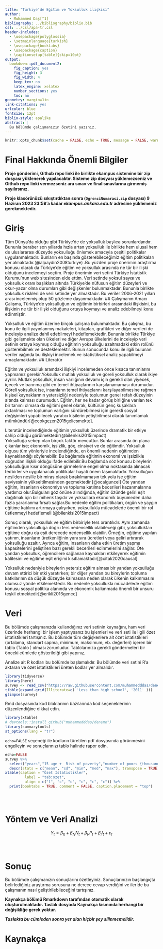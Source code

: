 ```yaml
---
title: "Türkiye'de Eğitim ve Yoksulluk ilişkisi"
author: 
  - Muhammed Daş[^1]
bibliography: ../bibliography/biblio.bib
csl: ../csl/apa-tr.csl
header-includes:
  - \usepackage{polyglossia}
  - \setmainlanguage{turkish}
  - \usepackage{booktabs}
  - \usepackage{caption} 
  - \captionsetup[table]{skip=10pt}
output:
  bookdown::pdf_document2:
    fig_caption: yes
    fig_height: 3
    fig_width: 4
    keep_tex: no
    latex_engine: xelatex
    number_sections: yes
    toc: no
geometry: margin=1in
link-citations: yes
urlcolor: blue
fontsize: 12pt
biblio-style: apalike
abstract: |
  Bu bölümde çalışmanızın özetini yazınız.
---
```

```r
knitr::opts_chunk$set(cache = FALSE, echo = TRUE, message = FALSE, warning = FALSE)
```

<!-- ======================================================================= -->
<!-- ============================== NOTLAR ================================= -->
<!-- ======================================================================= -->
[^1]: 20080270, [Github Repo](https://github.com/muhammedddas/deneme.git/muhammedddas/deneme)

# Final Hakkında Önemli Bilgiler

\colorbox{BurntOrange}{GITHUB REPO BAĞLANTINIZI BU DOSYANIN 37. SATIRINA YAZINIZ!}

**Proje gönderimi, Github repo linki ile birlikte ekampus sistemine bir zip dosyası yüklenerek yapılacaktır. Sisteme zip dosyası yüklemezseniz ve Github repo linki vermezseniz ara sınav ve final sınavlarına girmemiş sayılırsınız.**

**Proje klasörünüzü sıkıştırdıktan sonra (`OgrenciNumarasi.zip` dosyası) 9 Haziran 2023 23:59'a kadar *ekampus.ankara.edu.tr* adresine yüklemeniz gerekmektedir.**

\colorbox{WildStrawberry}{Daha fazla bilgi için proje klasöründeki README.md dosyasını okuyunuz.}

# Giriş
Tüm Dünya’da olduğu gibi Türkiye’de de yoksulluk başlıca sorunlardandır. Bununla beraber son yıllarda hızla artan yoksulluk ile birlikte hem ulusal hem de uluslararası düzeyde yoksulluğu önlemek amacıyla çeşitli politikalar uygulanmaktadır. Bunların en başında gösterebileceğimiz eğitim politikaları yer  almaktadır.(@alpaydin2008turkiye) .Bu yüzden proje önerimin araştırma konusu olarak da Türkiye’de eğitim ve yoksulluk arasında ne tür bir ilişki olduğunu incelemeyi seçtim. Proje önerimin veri setini Türkiye İstatistik Kurumu’nun web sitesinden elde ettim. Veri setinde yoksul sayısı ve yoksulluk oranı başlıkları altında Türkiye’de nüfusun eğitim düzeyleri ve okur-yazar olma durumları gibi değişkenler bulunmaktadır. Bununla birlikte yoksulluk riskleri de veri setinde yer almaktadır. Bu veriler 2006-2021 yılları arası incelenmiş olup 50 gözleme dayanmaktadır.
## Çalışmanın Amacı
 Çalışma, Türkiye’de yoksulluğun ve eğitimin birbirleri arasındaki ilişkisini, bu ilişkinin ne tür bir ilişki olduğunu ortaya koymayı ve analiz edebilmeyi konu edinmiştir.
   
   Yoksulluk ve eğitim üzerine birçok çalışma bulunmaktadır. Bu çalışma, bu konu ile ilgili yayınlanmış makaleleri, kitapları, grafikleri ve diğer verileri de inceleyip analize dahil edebilmeyi hedeflemektedir. Bununla birlikte Türkiye gibi gelişmekte olan ülkeleri ve diğer Avrupa ülkelerini de inceleyip veri setinin ortaya koymuş olduğu eğitimin yoksulluğu azaltmadaki etkin rolünü gösterebilmek ve desteklemektir. Bunun sonucunda konu ile ilgili bulunan veriler ışığında bu ilişkiyi incelemek ve istatistiksel analiz yapabilmeyi amaçlamaktadır.
## Literatür 

Eğitim ve yoksulluk araındaki ilişkiyi incelemeden önce kısaca tanımlarını yapmamız gerekir.Yoksulluk mutlak yoksulluk ve göreli yoksulluk olarak ikiye ayrılır. Mutlak yoksulluk, insan varlığının devamı için gerekli olan yiyecek, içecek ve barınma gibi en temel ihtiyaçlarının karşılanamaması durumudur. Göreli yoksulluk ise, insanların temel ihtiyaçlarını karşılayabilmesine rağmen kişisel kaynaklarının yetersizliği nedeniyle toplumun genel refah düzeyinin altında kalması durumudur. Eğitim, her ne kadar görüş birliğine varılan tek bir tanımı olmasa da eğitimi genel olarak, kültürün genç kuşaklara aktarılması ve toplumun varlığını sürdürebilmesi için gerekli sosyal değişimleri yapabilecek yaratıcı kişilerin yetiştirilmesi olarak tanımlamak mümkündür[@ccokgezen2015gelicsmekte].
  
   Literatür incelendiğinde eğitimin yoksulluk üzerinde dramatik bir etkiye sahip olduğu görülmektedir(@bilenkisi2015impact)     
Yoksulluğa sebep olan birçok faktör mevcuttur. Bunlar arasında ön plana çıkanlar ise; ekonomik, işsizlik, göç, cinsiyet ve de eğitimdir. Yoksulluk olgusu tüm yönleriyle incelendiğinde, en önemli nedenin eğitimden kaynaklandığı söylenebilir. Bu bağlamda eğitimin ekonomi ve işsizlikle doğrudan ilişkili olduğu ifade edilebilir.Bu bağlamda söz konusu bireylerin yoksulluğun kısır döngüsüne girmelerine engel olma noktasında alınacak tedbirler ve uygulanacak politikalar hayati önem taşımaktadır. Yoksulluğun nesilden nesille bir miras olarak bırakılmamasın tek yolu ise eğitim seviyesinin yükseltilmesinden geçmektedir [@ocalguncel]
Öte yandan eğitim, insanların ekonomiye ve topluma katılma becerileri kazanmalarına yardımcı olur.Bulguları göz önüne alındığında, eğitim özünde geliri eşit dağıtmak için bir mihenk taşıdır ve yoksullara ekonomik büyümeden daha fazla yararlanma fırsatı sağlar.Bu nedenle eğitim politikaları, örgün ve yaygın eğitime katılımı artırmaya çalışırken, yoksullukla mücadelede önemli bir rol üstlenmeyi hedeflemeli (@bilenkisi2015impact)

  Sonuç olarak, yoksulluk ve eğitim birbiriyle ters orantılıdır.
Aynı zamanda eğitimden yoksulluğa doğru ters nedensellik olabileceği gibi, yoksulluktan eğitime doğru da eşit derecede nedensellik olabilir. Örneğin, eğitime yapılan yatırım, insanların üretkenliğinin yanı sıra ücretleri veya geliri artırarak yoksulluğu azaltır. Ayrıca eğitim, insanların daha etkin üretim yapma kapasitelerini geliştiren bazı gerekli becerileri edinmelerini sağlar. Öte yandan yoksulluk, öğrencilere sağlanan kaynakları etkileyerek eğitimin kalitesini ve eğitime eşit erişimi kısıtlamaktadır[@citak2020causal]

  Yoksulluk nedeniyle bireylerin yetersiz eğitim alması bir yandan yoksulluğu devam ettirici bir etki yaratırken; bir diğer yandan bu bireylerin topluma katkılarının da düşük düzeyde kalmasına neden olarak ülkenin kalkınmasını olumsuz yönde etkilemektedir. Bu nedenle yoksullukla mücadelede eğitim konusu sosyal politika alanında ve ekonomik kalkınmada önemli bir unsuru teşkil etmektedir[@erikli2016gencc]

# Veri 
Bu bölümde çalışmanızda kullandığınız veri setinin kaynağını, ham veri üzerinde herhangi bir işlem yaptıysanız bu işlemleri ve veri seti ile ilgili özet istatistikleri tartışınız. Bu bölümde tüm değişkenlere ait özet istatistikleri (ortalama, standart sapma, minimum, maksimum, vb. değerleri) içeren bir tablo (Tablo \ref{tab:ozet}) olması zorunludur. Tablolarınıza gerekli göndermeleri bir önceki cümlede gösterildiği gibi yapınız. 

Analize ait R kodları bu bölümde başlamalıdır. Bu bölümde veri setini R'a aktaran ve özet istatistikleri üreten kodlar yer almalıdır.

```r
library(tidyverse)
library(here)
survey <- read_csv("https://raw.githubusercontent.com/muhammedddas/deneme/main/data/survey.csv")
tibble(expand.grid(Illiterate=c( 'Less than high school', '2011' )))
glimpse(survey) 
```

Rmd dosyasında kod bloklarının bazılarında kod seçeneklerinin düzenlendiğine dikkat edin. 

```r
library(xtable) 
# devtools::install_github("muhammedddas/deneme")
library(summarytools)
st_options(lang = "tr")
```

`echo=FALSE` seçeneği ile kodların türetilen pdf dosyasında görünmesini engelleyin ve sonuçlarınızı tablo halinde rapor edin.

```r
echo=FALSE
survey %>%
  select("years","15 age +  Risk of poverty","number of poors {thousand person}", "\nIlliterate...4" , "\nLiterate with no degree...5" , "Less than          high school","\nHigh school or equivalent...7" , "\nHigher           education...8", "\nIlliterate...10" , "\nLiterate with no degree...11" , "\nLess than          high school" , "\nHigh school or equivalent...13","\nHigher           education...14") %>% 
  descr(stats = c("mean", "sd", "min", "med", "max"), transpose = TRUE) %>%
xtable(caption = "Özet İstatistikler",
         label = "tab:ozet",
         align = c("l", "c", "c", "c", "c", "c")) %>% 
  print(booktabs = TRUE, comment = FALSE, caption.placement = "top")

  
         
```


# Yöntem ve Veri Analizi


$$
Y_t = \beta_0 + \beta_N N_t + \beta_P P_t + \beta_I I_t + \varepsilon_t
$$

```



```


# Sonuç
Bu bölümde çalışmanızın sonuçlarını özetleyiniz. Sonuçlarınızın başlangıçta belirlediğiniz araştırma sorusuna ne derece cevap verdiğini ve ileride bu çalışmanın nasıl geliştirilebileceğini tartışınız.

**Kaynakça bölümü Rmarkdown tarafından otomatik olarak oluşturulmaktadır. Taslak dosyada Kaynakça kısmında herhangi bir değişikliğe gerek yoktur.** 

**_Taslakta bu cümleden sonra yer alan hiçbir şey silinmemelidir._**

\newpage
# Kaynakça {#references}
<div id="refs"></div>

